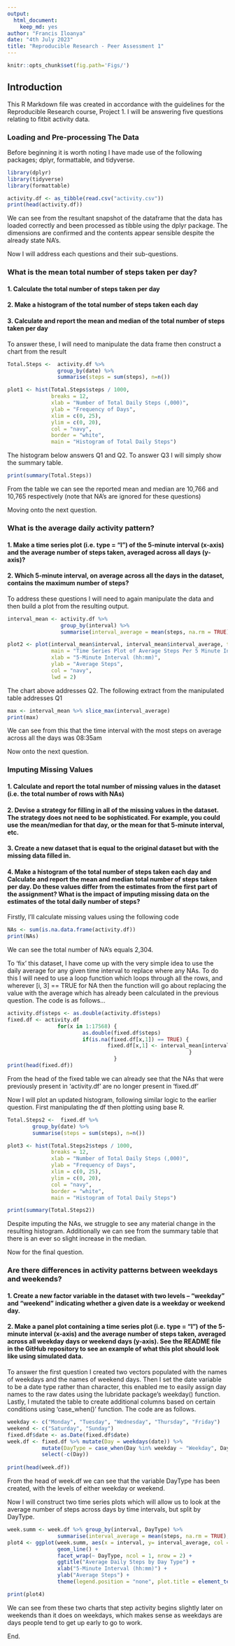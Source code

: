 ```yaml
---
output: 
  html_document: 
    keep_md: yes
author: "Francis Iloanya"
date: "4th July 2023"
title: "Reproducible Research - Peer Assessment 1"
---
```


```r
knitr::opts_chunk$set(fig.path='Figs/')
```

## Introduction

This R Markdown file was created in accordance with the guidelines for the Reproducible Research course, Project 1. I will be answering five questions relating to fitbit activity data.  

### Loading and Pre-processing The Data

Before beginning it is worth noting I have made use of the following packages; dplyr, formattable, and tidyverse.

```r
library(dplyr)
library(tidyverse)
library(formattable)
```

```r
activity.df <- as_tibble(read.csv("activity.csv"))
print(head(activity.df))
```

We can see from the resultant snapshot of the dataframe that the data has loaded correctly and been processed as tibble using the dplyr package. The dimensions are confirmed and the contents appear sensible despite the already state NA's.

Now I will address each questions and their sub-questions.

### What is the mean total number of steps taken per day?

#### 1. Calculate the total number of steps taken per day
#### 2. Make a histogram of the total number of steps taken each day
#### 3. Calculate and report the mean and median of the total number of steps taken per day

To answer these, I will need to manipulate the data frame then construct a chart from the result

```r
Total.Steps <-  activity.df %>%
                group_by(date) %>%
                summarise(steps = sum(steps), n=n())
```

```r
plot1 <- hist(Total.Steps$steps / 1000, 
              breaks = 12, 
              xlab = "Number of Total Daily Steps (,000)",
              ylab = "Frequency of Days",
              xlim = c(0, 25),
              ylim = c(0, 20), 
              col = "navy",
              border = "white",
              main = "Histogram of Total Daily Steps")
```

The histogram below answers Q1 and Q2. To answer Q3 I will simply show the summary table.

```r
print(summary(Total.Steps))
```

From the table we can see the reported mean and median are 10,766 and 10,765 respectively (note that NA's are ignored for these questions)

Moving onto the next question.

### What is the average daily activity pattern?
#### 1. Make a time series plot (i.e. type = "l") of the 5-minute interval (x-axis) and the average number of steps taken, averaged across all days (y-axis)?
#### 2. Which 5-minute interval, on average across all the days in the dataset, contains the maximum number of steps?

To address these questions I will need to again manipulate the data and then build a plot from the resulting output. 

```r
interval_mean <- activity.df %>% 
                 group_by(interval) %>%
                 summarise(interval_average = mean(steps, na.rm = TRUE), n = n())
```

```r
plot2 <- plot(interval_mean$interval, interval_mean$interval_average, type = "l",
              main = "Time Series Plot of Average Steps Per 5 Minute Interval",
              xlab = "5-Minute Interval (hh:mm)",
              ylab = "Average Steps",
              col = "navy",
              lwd = 2)
```

The chart above addresses Q2. The following extract from the manipulated table addresses Q1
```r
max <- interval_mean %>% slice_max(interval_average)
print(max)
```

We can see from this that the time interval with the most steps on average across all the days was 08:35am

Now onto the next question.

### Imputing Missing Values
#### 1. Calculate and report the total number of missing values in the dataset (i.e. the total number of rows with NAs)
#### 2. Devise a strategy for filling in all of the missing values in the dataset. The strategy does not need to be sophisticated. For example, you could use the mean/median for that day, or the mean for that 5-minute interval, etc.
#### 3. Create a new dataset that is equal to the original dataset but with the missing data filled in.
#### 4. Make a histogram of the total number of steps taken each day and Calculate and report the mean and median total number of steps taken per day. Do these values differ from the estimates from the first part of the assignment? What is the impact of imputing missing data on the estimates of the total daily number of steps?

Firstly, I'll calculate missing values using the following code

```r
NAs <- sum(is.na.data.frame(activity.df))
print(NAs)
```

We can see the total number of NA's equals 2,304.

To 'fix' this dataset, I have come up with the very simple idea to use the daily average for any given time interval to replace where any NAs. To do this I will need to use a loop function which loops through all the rows, and wherever [i, 3] == TRUE for NA then the function will go about replacing the value with the average which has already been calculated in the previous question. The code is as follows...

```r
activity.df$steps <- as.double(activity.df$steps)
fixed.df <- activity.df
                for(x in 1:17568) {
                        as.double(fixed.df$steps)
                        if(is.na(fixed.df[x,1]) == TRUE) {
                                fixed.df[x,1] <- interval_mean[interval_mean$interval %in% fixed.df[x,3], 2]
                                                          }
                                  }
print(head(fixed.df))
```

From the head of the fixed table we can already see that the NAs that were previously present in 'activity.df' are no longer present in 'fixed.df'

Now I will plot an updated histogram, following similar logic to the earlier question. First manipulating the df then plotting using base R.

```r
Total.Steps2 <-  fixed.df %>%
        group_by(date) %>%
        summarise(steps = sum(steps), n=n())
```

```r
plot3 <- hist(Total.Steps2$steps / 1000, 
              breaks = 12, 
              xlab = "Number of Total Daily Steps (,000)",
              ylab = "Frequency of Days",
              xlim = c(0, 25),
              ylim = c(0, 20), 
              col = "navy",
              border = "white",
              main = "Histogram of Total Daily Steps")
```

```r
print(summary(Total.Steps2))
```

Despite imputing the NAs, we struggle to see any material change in the resulting histogram. Additionally we can see from the summary table that there is an ever so slight increase in the median. 

Now for the final question.

### Are there differences in activity patterns between weekdays and weekends?
#### 1. Create a new factor variable in the dataset with two levels – “weekday” and “weekend” indicating whether a given date is a weekday or weekend day.
#### 2. Make a panel plot containing a time series plot (i.e. type = "l") of the 5-minute interval (x-axis) and the average number of steps taken, averaged across all weekday days or weekend days (y-axis). See the README file in the GitHub repository to see an example of what this plot should look like using simulated data.

To answer the first question I created two vectors populated with the names of weekdays and the names of weekend days. Then I set the date variable to be a date type rather than character, this enabled me to easily assign day names to the raw dates using the lubridate package's weekday() function. Lastly, I mutated the table to create additional columns based on certain conditions using 'case_when()' function. The code are as follows.

```r
weekday <- c("Monday", "Tuesday", "Wednesday", "Thursday", "Friday")
weekend <- c("Saturday", "Sunday")
fixed.df$date <- as.Date(fixed.df$date)
week.df <- fixed.df %>% mutate(Day = weekdays(date)) %>%
           mutate(DayType = case_when(Day %in% weekday ~ "Weekday", Day %in% weekend ~ "Weekend")) %>%
           select(-c(Day))
           
print(head(week.df))
```

From the head of week.df we can see that the variable DayType has been created, with the levels of either weekday or weekend.

Now I will construct two time series plots which will allow us to look at the average number of steps across days by time intervals, but split by DayType.

```r
week.summ <- week.df %>% group_by(interval, DayType) %>%
                summarise(interval_average = mean(steps, na.rm = TRUE), n = n())
plot4 <- ggplot(week.summ, aes(x = interval, y= interval_average, col = DayType)) +
                geom_line() +
                facet_wrap(~ DayType, ncol = 1, nrow = 2) +
                ggtitle("Average Daily Steps by Day Type") +
                xlab("5-Minute Interval (hh:mm)") +
                ylab("Average Steps") +
                theme(legend.position = "none", plot.title = element_text(hjust = 0.5, face = "bold"))

print(plot4)
```

We can see from these two charts that step activity begins slightly later on weekends than it does on weekdays, which makes sense as weekdays are days people tend to get up early to go to work.

End.





